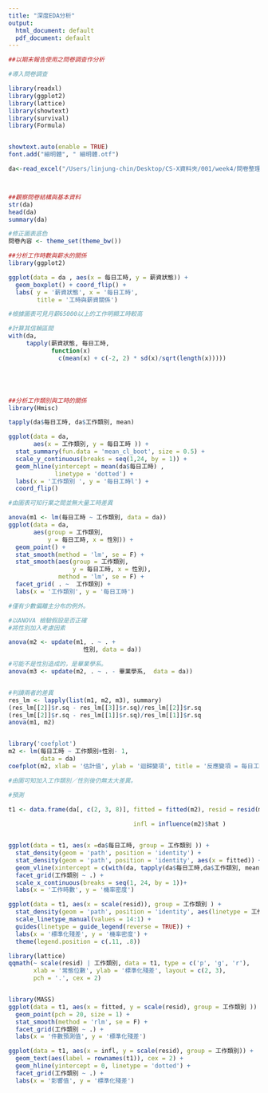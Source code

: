 ```yaml
---
title: "深度EDA分析"
output:
  html_document: default
  pdf_document: default
---
```




```R

##以期末報告使用之問卷調查作分析

#導入問卷調查

library(readxl)
library(ggplot2)
library(lattice)
library(showtext)
library(survival)
library(Formula)


showtext.auto(enable = TRUE)
font.add("細明體", " 細明體.otf")

da<-read_excel("/Users/linjung-chin/Desktop/CS-X資料夾/001/week4/問卷整理DATA.xlsx")



##觀察問卷結構與基本資料
str(da)
head(da)
summary(da)

#修正圖表底色
問卷內容 <- theme_set(theme_bw())

##分析工作時數與薪水的關係
library(ggplot2)

ggplot(data = da , aes(x = 每日工時, y = 薪資狀態)) +
  geom_boxplot() + coord_flip() +
  labs( y = '薪資狀態', x = '每日工時', 
        title = '工時與薪資關係')

#根據圖表可見月薪65000以上的工作明顯工時較高

#計算其信賴區間
with(da, 
     tapply(薪資狀態, 每日工時,
            function(x) 
              c(mean(x) + c(-2, 2) * sd(x)/sqrt(length(x)))))





##分析工作類別與工時的關係
library(Hmisc)

tapply(da$每日工時, da$工作類別, mean)

ggplot(data = da,  
       aes(x = 工作類別, y = 每日工時 )) +
  stat_summary(fun.data = 'mean_cl_boot', size = 0.5) +
  scale_y_continuous(breaks = seq(1,24, by = 1)) +
  geom_hline(yintercept = mean(da$每日工時) , 
             linetype = 'dotted') +
  labs(x = '工作類別 ', y = '每日工時l') +
  coord_flip()

#由圖表可知行業之間並無大量工時差異

anova(m1 <- lm(每日工時 ~ 工作類別, data = da))
ggplot(data = da, 
       aes(group = 工作類別, 
           y = 每日工時, x = 性別)) +
  geom_point() +
  stat_smooth(method = 'lm', se = F) +
  stat_smooth(aes(group = 工作類別, 
                  y = 每日工時, x = 性別), 
              method = 'lm', se = F) + 
  facet_grid( . ~  工作類別) +
  labs(x = '工作類別', y = '每日工時')

#僅有少數偏離主分布的例外。

#以ANOVA 檢驗假設是否正確
#將性別加入考慮因素

anova(m2 <- update(m1, . ~ . + 
                     性別, data = da))

#可能不是性別造成的，是畢業學系。
anova(m3 <- update(m2, . ~ . - 畢業學系,  data = da))


#判讀兩者的差異
res_lm <- lapply(list(m1, m2, m3), summary)
(res_lm[[2]]$r.sq - res_lm[[3]]$r.sq)/res_lm[[2]]$r.sq
(res_lm[[2]]$r.sq - res_lm[[1]]$r.sq)/res_lm[[1]]$r.sq
anova(m1, m2)


library('coefplot')
m2 <- lm(每日工時 ~ 工作類別+性別- 1, 
         data = da)
coefplot(m2, xlab = '估計值', ylab = '迴歸變項', title = '反應變項 = 每日工時')

#由圖可知加入工作類別／性別後仍無太大差異。

#預測

t1 <- data.frame(da[, c(2, 3, 8)], fitted = fitted(m2), resid = resid(m2),
  
                                   infl = influence(m2)$hat )


ggplot(data = t1, aes(x =da$每日工時, group = 工作類別 )) +
  stat_density(geom = 'path', position = 'identity') +
  stat_density(geom = 'path', position = 'identity', aes(x = fitted)) +
  geom_vline(xintercept = c(with(da, tapply(da$每日工時,da$工作類別, mean))), linetype = 'dotted')+
  facet_grid(工作類別 ~ .) +
  scale_x_continuous(breaks = seq(1, 24, by = 1))+
  labs(x = '工作時數', y = '機率密度')

ggplot(data = t1, aes(x = scale(resid)), group = 工作類別 ) +
  stat_density(geom = 'path', position = 'identity', aes(linetype = 工作類別)) +
  scale_linetype_manual(values = 14:1) +
  guides(linetype = guide_legend(reverse = TRUE)) +
  labs(x = '標準化殘差', y = '機率密度') +
  theme(legend.position = c(.11, .8))

library(lattice)
qqmath(~ scale(resid) | 工作類別, data = t1, type = c('p', 'g', 'r'),
       xlab = '常態位數', ylab = '標準化殘差', layout = c(2, 3),
       pch = '.', cex = 2)


library(MASS)
ggplot(data = t1, aes(x = fitted, y = scale(resid), group = 工作類別 )) +
  geom_point(pch = 20, size = 1) +
  stat_smooth(method = 'rlm', se = F) +
  facet_grid(工作類別 ~ .) +
  labs(x = '件數預測值', y = '標準化殘差')

ggplot(data = t1, aes(x = infl, y = scale(resid), group = 工作類別)) +
  geom_text(aes(label = rownames(t1)), cex = 2) +
  geom_hline(yintercept = 0, linetype = 'dotted') +
  facet_grid(工作類別 ~ .) +
  labs(x = '影響值', y = '標準化殘差')


```





